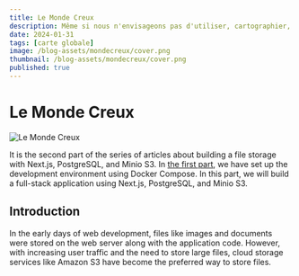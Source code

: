 ```yaml
---
title: Le Monde Creux
description: Même si nous n'envisageons pas d'utiliser, cartographier, décrire la surface interieure de Mô'OmgaÏa, nous avons choisi de maintenir une forme de planète similaire à celle de Mystara.
date: 2024-01-31
tags: [carte globale]
image: /blog-assets/mondecreux/cover.png
thumbnail: /blog-assets/mondecreux/cover.png
published: true
---
```


# Le Monde Creux

![Le Monde Creux](/blog-assets/mondecreux/cover.png)

It is the second part of the series of articles about building a file storage with Next.js, PostgreSQL, and Minio S3. In [the first part](http://blog.alexefimenko.com/posts/nextjs-postgres-s3-locally), we have set up the development environment using Docker Compose. In this part, we will build a full-stack application using Next.js, PostgreSQL, and Minio S3.

## Introduction

In the early days of web development, files like images and documents were stored on the web server along with the application code. However, with increasing user traffic and the need to store large files, cloud storage services like Amazon S3 have become the preferred way to store files.

